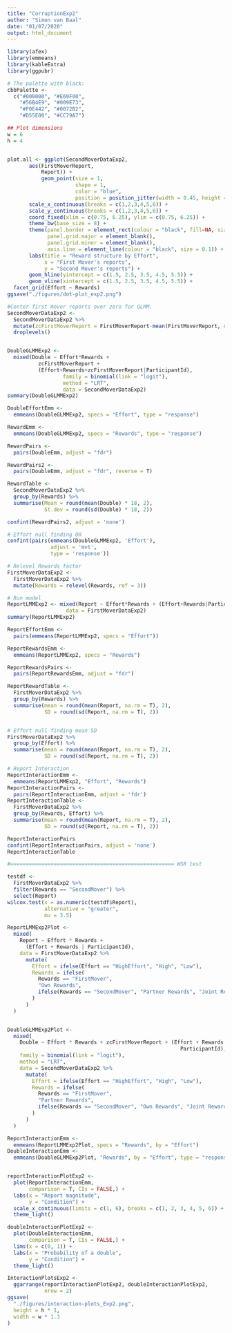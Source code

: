 ```yaml
---
title: "CorruptionExp2"
author: "Simon van Baal"
date: "01/07/2020"
output: html_document
---
```


```r

library(afex)
library(emmeans)
library(kableExtra)
library(ggpubr)
```



```r
# The palette with black:
cbbPalette <- 
  c("#000000", "#E69F00", 
    "#56B4E9", "#009E73", 
    "#F0E442", "#0072B2", 
    "#D55E00", "#CC79A7")

## Plot dimensions
w = 6
h = 4


plot.all <- ggplot(SecondMoverDataExp2, 
       aes(FirstMoverReport, 
           Report)) +
           geom_point(size = 1, 
                      shape = 1, 
                      color = "blue",
                      position = position_jitter(width = 0.45, height = 0.45)) + 
       scale_x_continuous(breaks = c(1,2,3,4,5,6)) +
       scale_y_continuous(breaks = c(1,2,3,4,5,6)) +
       coord_fixed(xlim = c(0.75, 6.25), ylim = c(0.75, 6.25)) +
       theme_bw(base_size = 8) + 
       theme(panel.border = element_rect(colour = "black", fill=NA, size=1),
             panel.grid.major = element_blank(),
             panel.grid.minor = element_blank(),
             axis.line = element_line(colour = "black", size = 0.1)) +
       labs(title = "Reward structure by Effort",
            x = "First Mover's reports", 
            y = "Second Mover's reports") +
       geom_hline(yintercept = c(1.5, 2.5, 3.5, 4.5, 5.5)) +
       geom_vline(xintercept = c(1.5, 2.5, 3.5, 4.5, 5.5)) +
  facet_grid(Effort ~ Rewards)
ggsave("./figures/dot-plot_exp2.png")
```


```r
#Center first mover reports over zero for GLMM.
SecondMoverDataExp2 <- 
  SecondMoverDataExp2 %>% 
  mutate(zcFirstMoverReport = FirstMoverReport-mean(FirstMoverReport, na.rm = TRUE)) %>%
  droplevels()


DoubleGLMMExp2 <- 
  mixed(Double ~ Effort*Rewards + 
          zcFirstMoverReport + 
          (Effort+Rewards+zcFirstMoverReport|ParticipantId),
                  family = binomial(link = "logit"),
                  method = "LRT",
                  data = SecondMoverDataExp2)
summary(DoubleGLMMExp2)

DoubleEffortEmm <- 
  emmeans(DoubleGLMMExp2, specs = "Effort", type = "response")

RewardEmm <- 
  emmeans(DoubleGLMMExp2, specs = "Rewards", type = "response")

RewardPairs <- 
  pairs(DoubleEmm, adjust = "fdr")

RewardPairs2 <- 
  pairs(DoubleEmm, adjust = "fdr", reverse = T)

RewardTable <-
  SecondMoverDataExp2 %>% 
  group_by(Rewards) %>% 
  summarise(Mean = round(mean(Double) * 18, 2), 
            St.dev = round(sd(Double) * 18, 2))

confint(RewardPairs2, adjust = 'none')

# Effort null finding OR
confint(pairs(emmeans(DoubleGLMMExp2, 'Effort'), 
              adjust = 'mvt', 
              type = 'response'))
```

```r
# Relevel Rewards factor
FirstMoverDataExp2 <-
  FirstMoverDataExp2 %>%
  mutate(Rewards = relevel(Rewards, ref = 3))

# Run model
ReportLMMExp2 <- mixed(Report ~ Effort*Rewards + (Effort+Rewards|ParticipantId),
                   data = FirstMoverDataExp2)
summary(ReportLMMExp2)

ReportEffortEmm <- 
  pairs(emmeans(ReportLMMExp2, specs = "Effort"))

ReportRewardsEmm <- 
  emmeans(ReportLMMExp2, specs = "Rewards")

ReportRewardsPairs <- 
  pairs(ReportRewardsEmm, adjust = "fdr")

ReportRewardTable <- 
  FirstMoverDataExp2 %>% 
  group_by(Rewards) %>% 
  summarise(mean = round(mean(Report, na.rm = T), 2), 
            SD = round(sd(Report, na.rm = T), 2))


# Effort null finding mean SD
FirstMoverDataExp2 %>% 
  group_by(Effort) %>% 
  summarise(mean = round(mean(Report, na.rm = T), 2), 
            SD = round(sd(Report, na.rm = T), 2))

# Report Interaction
ReportInteractionEmm <- 
  emmeans(ReportLMMExp2, "Effort", "Rewards")
ReportInteractionPairs <- 
  pairs(ReportInteractionEmm, adjust = 'fdr')
ReportInteractionTable <- 
  FirstMoverDataExp2 %>% 
  group_by(Rewards, Effort) %>% 
  summarise(mean = round(mean(Report, na.rm = T), 2), 
            SD = round(sd(Report, na.rm = T), 2))

ReportInteractionPairs
confint(ReportInteractionPairs, adjust = 'none')
ReportInteractionTable

#===================================================== WSR test

testdf <-
  FirstMoverDataExp2 %>% 
  filter(Rewards == "SecondMover") %>% 
  select(Report)
wilcox.test(x = as.numeric(testdf$Report),
            alternative = "greater",
            mu = 3.5)


```

```r

ReportLMMExp2Plot <-
  mixed(
    Report ~ Effort * Rewards +
      (Effort + Rewards | ParticipantId),
    data = FirstMoverDataExp2 %>%
      mutate(
        Effort = ifelse(Effort == "HighEffort", "High", "Low"),
        Rewards = ifelse(
          Rewards == "FirstMover",
          "Own Rewards",
          ifelse(Rewards == "SecondMover", "Partner Rewards", "Joint Rewards")
        )
      )
  )


DoubleGLMMExp2Plot <-
  mixed(
    Double ~ Effort * Rewards + zcFirstMoverReport + (Effort + Rewards + zcFirstMoverReport |
                                                        ParticipantId),
    family = binomial(link = "logit"),
    method = "LRT",
    data = SecondMoverDataExp2 %>%
      mutate(
        Effort = ifelse(Effort == "HighEffort", "High", "Low"),
        Rewards = ifelse(
          Rewards == "FirstMover",
          "Partner Rewards",
          ifelse(Rewards == "SecondMover", "Own Rewards", "Joint Rewards")
        )
      )
  )

ReportInteractionEmm <-
  emmeans(ReportLMMExp2Plot, specs = "Rewards", by = "Effort")
DoubleInteractionEmm <-
  emmeans(DoubleGLMMExp2Plot, "Rewards", by = "Effort", type = "response")


reportInteractionPlotExp2 <-
  plot(ReportInteractionEmm,
       comparison = T, CIs = FALSE,) +
  labs(x = "Report magnitude",
       y = "Condition") +
  scale_x_continuous(limits = c(1, 6), breaks = c(1, 2, 3, 4, 5, 6)) +
  theme_light()

doubleInteractionPlotExp2 <-
  plot(DoubleInteractionEmm,
       comparison = T, CIs = FALSE,) +
  lims(x = c(0, 1)) +
  labs(x = "Probability of a double",
       y = "Condition") +
  theme_light()

InteractionPlotsExp2 <-
  ggarrange(reportInteractionPlotExp2, doubleInteractionPlotExp2,
            nrow = 2)
ggsave(
  "./figures/interaction-plots_Exp2.png",
  height = h * 1,
  width = w * 1.3
)



```
